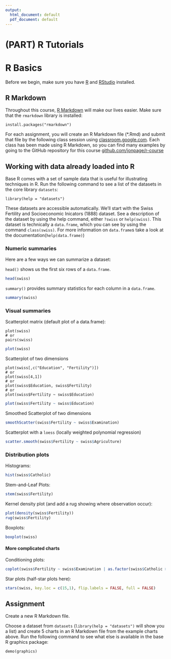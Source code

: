 ```yaml
---
output:
  html_document: default
  pdf_document: default
---
```


# (PART) R Tutorials {-} 

# R Basics {#intro}

Before we begin, make sure you have [R](https://cran.r-project.org/) and 
[RStudio](https://www.rstudio.com/products/rstudio/download3/#download) installed.

## R Markdown

Throughout this course, [R Markdown](http://rmarkdown.rstudio.com/lesson-1.html) will make our lives easier. Make sure that the `rmarkdown` library is installed:

```
install.packages("rmarkdown")
```

For each assignment, you will create an R Markdown file (*.Rmd) and submit that file by the following class session using [classroom.google.com](https://classroom.google.com). Each class
has been made using R Markdown, so you can find many examples by going to the GitHub repository
for this course [github.com/jonpage/r-course](https://github.com/jonpage/r-course)

## Working with data already loaded into R

Base R comes with a set of sample data that is useful for illustrating techniques in R.
Run the following command to see a list of the datasets in the core library `datasets`:

```
library(help = "datasets")
```

These datasets are accessible automatically. We'll start with the Swiss Fertility and Socioeconomic Inicators (1888) dataset. See a description of the dataset by using the help command, either `?swiss` or `help(swiss)`. This dataset is technically a `data.frame`, which you can see by using the command `class(swiss)`. For more information on `data.frame`s take a look at the documentation(`help(data.frame)`)

### Numeric summaries

Here are a few ways we can summarize a dataset:

`head()` shows us the first six rows of a `data.frame`.
```r
head(swiss)
```

`summary()` provides summary statistics for each column in a `data.frame`.
```r
summary(swiss)
```

### Visual summaries

Scatterplot matrix (default plot of a data.frame):
```
plot(swiss)
# or
pairs(swiss)
```
```r
plot(swiss)
```

Scatterplot of two dimensions
```
plot(swiss[,c("Education", "Fertility")])
# or
plot(swiss[4,1])
# or
plot(swiss$Education, swiss$Fertility)
# or
plot(swiss$Fertility ~ swiss$Education)
```
```r
plot(swiss$Fertility ~ swiss$Education)
```

Smoothed Scatterplot of two dimensions
```r
smoothScatter(swiss$Fertility ~ swiss$Examination)
```

Scatterplot with a `loess` (locally weighted polynomial regression)
```r
scatter.smooth(swiss$Fertility ~ swiss$Agriculture)
```

### Distribution plots

Histograms:
```r
hist(swiss$Catholic)
```

Stem-and-Leaf Plots:
```r
stem(swiss$Fertility)
```

Kernel density plot (and add a rug showing where observation occur):
```r
plot(density(swiss$Fertility))
rug(swiss$Fertility)
```

Boxplots:
```r
boxplot(swiss)
```


#### More complicated charts
Conditioning plots:
```r
coplot(swiss$Fertility ~ swiss$Examination | as.factor(swiss$Catholic > 50))
```

Star plots (half-star plots here):
```r
stars(swiss, key.loc = c(15,1), flip.labels = FALSE, full = FALSE)
```

## Assignment

Create a new R Markdown file. 

Choose a dataset from `datasets` (`library(help = "datasets")` will show you a list) and create 5 charts in an R Markdown file from the example charts above. Run the following command to see what else is available in the base R graphics package:

```
demo(graphics)
```
